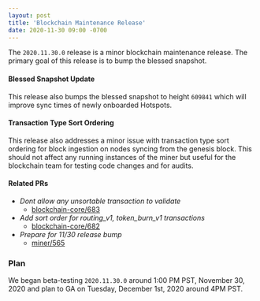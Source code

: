```yaml
---
layout: post
title: 'Blockchain Maintenance Release'
date: 2020-11-30 09:00 -0700
---
```


The `2020.11.30.0` release is a minor blockchain maintenance release. The primary goal of this
release is to bump the blessed snapshot.

#### Blessed Snapshot Update

This release also bumps the blessed snapshot to height `609841` which will improve sync times of
newly onboarded Hotspots.

#### Transaction Type Sort Ordering

This release also addresses a minor issue with transaction type sort ordering for block ingestion on
nodes syncing from the genesis block. This should not affect any running instances of the miner but
useful for the blockchain team for testing code changes and for audits.

#### Related PRs

- _Dont allow any unsortable transaction to validate_
  - [blockchain-core/683](https://github.com/helium/blockchain-core/pull/683)
- _Add sort order for routing_v1, token_burn_v1 transactions_
  - [blockchain-core/682](https://github.com/helium/blockchain-core/pull/682)
- _Prepare for 11/30 release bump_
  - [miner/565](https://github.com/helium/miner/pull/565)

### Plan

We began beta-testing `2020.11.30.0` around 1:00 PM PST, November 30, 2020 and plan to GA on
Tuesday, December 1st, 2020 around 4PM PST.

